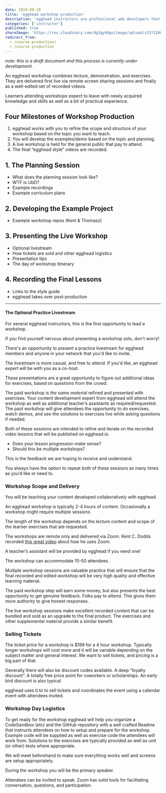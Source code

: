 ```yaml
---
date: 2019-09-10
title: 'egghead workshop production'
description: 'egghead instructors are professional web developers that share their knowledge and help active learners improve their skills as web developers.'
categories: ['instructor']
published: true
shareImage: 'https://res.cloudinary.com/dg3gyk0gu/image/upload/v1571260698/og-image-assets/share_image_screencasting.png'
redirect_from:
  - /course-production/
  - /course-production
---
```

_note: this is a draft document and this process is currently under development._

An egghead workshop combines lecture, demonstration, and exercises. They are delivered first live via remote screen sharing sessions and finally as a well-edited set of recorded videos.

Learners attending workshops expect to leave with newly acquired knowledge and skills as well as a bit of practical experience. 

## Four Milestones of Workshop Production

1. egghead works with you to refine the scope and structure of your workshop based on the topic you want to teach. 
2. You will develop the examples/demo based on the topic and planning. 
3. A live workshop is held for the general public that pay to attend. 
4. The final “egghead style” videos are recorded.

## 1. The Planning Session
* What does the planning session look like?
* WTF is UbD?
* Example recordings
* Example curriculum plans

## 2. Developing the Example Project
* Example workshop repos (Kent & Thomasz)

## 3. Presenting the Live Workshop
* Optional livestream
* How tickets are sold and other egghead logistics
* Presentation tips
* The day of workshop itinerary

## 4. Recording the Final Lessons
* Links to the style guide
* egghead takes over post-production

---

#### The Optional Practice Livestream
For several egghead instructors, this is the first opportunity to lead a workshop.

If you find yourself nervous about presenting a workshop solo, don't worry!

There's an opportunity to present a practice livestream for egghead members and anyone in your network that you'd like to invite.

The livestream is more casual, and free to attend. If you'd like, an egghead expert will be with you as a co-host.

These presentations are a great opportunity to figure out additional ideas for exercises, based on questions from the crowd.

The paid workshop is *the same material* refined and presented with exercises. Your content development expert from egghead will attend the workshop as well as additional teacher’s assistants as required/requested. The paid workshop will give attendees the opportunity to do exercises, watch demos, and see the solutions to exercises live while asking questions if needed.

Both of these sessions are intended to refine and iterate on the recorded video lessons that will be published on egghead.io.


- Does your lesson progression make sense?
- Should this be multiple workshops?

This is the feedback we are hoping to receive and understand.

You always have the option to repeat both of these sessions as many times as you’d like or need to.




### Workshop Scope and Delivery 

You will be teaching your content developed collaboratively with egghead.

An egghead workshop is typically 2-4 hours of content. Occasionally a workshop might require multiple sessions. 

The length of the workshop depends on the lecture content and scope of the learner exercises that are requested. 

The workshops are remote only and delivered via Zoom. Kent C. Dodds recorded [this great video](https://egghead.io/lessons/egghead-use-zoom-for-kcd-workshops) about how he uses Zoom. 

A teacher’s assistant will be provided by egghead if you need one!

The workshop can accommodate 10-50 attendees.

Multiple workshop sessions are valuable practice that will ensure that the final recorded and edited workshop will be very high quality and effective learning material.

The paid workshop step will earn some money, but also presents the best opportunity to get genuine feedback. Folks pay to attend. This gives them more authority to give honest responses.

The live workshop sessions make excellent recorded content that can be bundled and sold as an upgrade to the final product. The exercises and other supplemental material provide a similar benefit.


### Selling Tickets

The ticket price for a workshop is $199 for a 4 hour workshop. Typically longer workshops will cost more and it will be variable depending on the subject matter and general interest. We want to sell tickets, and pricing is a big part of that.

Generally there will also be discount codes available. A deep “loyalty discount”. A totally free price point for coworkers or scholarships. An early bird discount is also typical.

egghead uses ti.to to sell tickets and coordinates the event using a calendar event with attendees invited.


### Workshop Day Logistics

To get ready for the workshop egghead will help you organize a CodeSandbox (etc) and the GitHub repository with a well crafted Readme that instructs attendees on how to setup and prepare for the workshop. Example code will be supplied as well as exercise code the attendees will work from. Solutions to the exercises are typically provided as well as unit (or other) tests where appropriate.

We will meet beforehand to make sure everything works well and screens are setup appropriately.

During the workshop you will be the primary speaker. 

Attendees can be invited to speak. Zoom has solid tools for facilitating conversation, questions, and participation.

